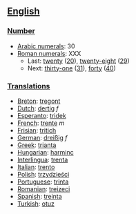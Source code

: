 == [[English]] ==

=== [[Number]] ===

*[[w:Arabic Numerals|Arabic numerals]]: 30
*[[w:Roman numerals|Roman numerals]]: XXX
**Last: [[twenty]] ([[20]]), [[twenty-eight]] ([[29]])
**Next: [[thirty-one]] ([[31]]), [[forty]] ([[40]])

=== [[Translations]] ===

*[[Breton]]: [[tregont]]
*[[Dutch]]: [[dertig]] ''f''
*[[Esperanto]]: [[tridek]]
*[[French]]: [[trente]] ''m''
*[[Frisian]]: [[tritich]]
*[[German]]: [[dreißig]] ''f''
*[[Greek]]: [[trianta]]
*[[Hungarian]]: [[harminc]]
*[[Interlingua]]: [[trenta]]
*[[Italian]]: [[trento]]
*[[Polish]]: [[trzydzieści]]
*[[Portuguese]]: [[trinta]]
*[[Romanian]]: [[treizeci]]
*[[Spanish]]: [[treinta]]
*[[Turkish]]: [[otuz]]